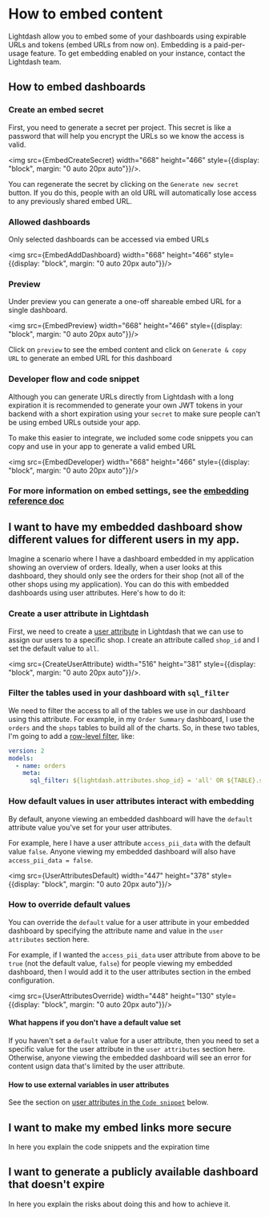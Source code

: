 
# How to embed content

Lightdash allow you to embed some of your dashboards using expirable URLs and tokens (embed URLs from now on). Embedding is a paid-per-usage feature. To get embedding enabled on your instance, contact the Lightdash team. 

## How to embed dashboards 

### Create an embed secret

First, you need to generate a secret per project. 
This secret is like a password that will help you encrypt the URLs so we know the access is valid. 

<img src={EmbedCreateSecret} width="668" height="466" style={{display: "block", margin: "0 auto 20px auto"}}/>.

You can regenerate the secret by clicking on the `Generate new secret` button.  If you do this, people with an old URL will automatically lose access to any previously shared embed URL.

### Allowed dashboards 

Only selected dashboards can be accessed via embed URLs

<img src={EmbedAddDashboard} width="668" height="466" style={{display: "block", margin: "0 auto 20px auto"}}/>

### Preview 

Under preview you can generate a one-off shareable embed URL for a single dashboard. 

<img src={EmbedPreview} width="668" height="466" style={{display: "block", margin: "0 auto 20px auto"}}/>

Click on `preview` to see the embed content and click on `Generate & copy URL` to generate an embed URL for this dashboard  

### Developer flow and code snippet 

Although you can generate URLs directly from Lightdash with a long expiration 
it is recommended to generate your own JWT tokens in your backend with a short expiration using your `secret` 
to make sure people can't be using embed URLs outside your app. 

To make this easier to integrate, we included some code snippets you can copy and use in your app to generate a valid embed URL  

<img src={EmbedDeveloper} width="668" height="466" style={{display: "block", margin: "0 auto 20px auto"}}/>

### For more information on embed settings, see the [embedding reference doc](../references/embedding.mdx)

## I want to have my embedded dashboard show different values for different users in my app.

Imagine a scenario where I have a dashboard embedded in my application showing an overview of orders. Ideally, when a user looks at this dashboard, they should only see the orders for their shop (not all of the other shops using my application). You can do this with embedded dashboards using user attributes. Here's how to do it:

### Create a user attribute in Lightdash

First, we need to create a [user attribute](#../references/user-attributes.mdx) in Lightdash that we can use to assign our users to a specific shop. I create an attribute called `shop_id` and I set the default value to `all`. 

<img src={CreateUserAttribute} width="516" height="381" style={{display: "block", margin: "0 auto 20px auto"}}/>.

### Filter the tables used in your dashboard with `sql_filter`

We need to filter the access to all of the tables we use in our dashboard using this attribute. For example, in my `Order Summary` dashboard, I use the `orders` and the `shops` tables to build all of the charts. So, in these two tables, I'm going to add a [row-level filter](#../references/user-attributes#1-row-filtering-with-sql_filter), like:

```yaml
version: 2
models:
  - name: orders
    meta:
      sql_filter: ${lightdash.attributes.shop_id} = 'all' OR ${TABLE}.shop_id = ${lightdash.attributes.shop_id} 
```

### How default values in user attributes interact with embedding

By default, anyone viewing an embedded dashboard will have the `default` attribute value you've set for your user attributes. 

For example, here I have a user attribute `access_pii_data` with the default value `false`. Anyone viewing my embedded dashboard will also have `access_pii_data = false`.

<img src={UserAttributesDefault} width="447" height="378" style={{display: "block", margin: "0 auto 20px auto"}}/>

### How to override default values

You can override the `default` value for a user attribute in your embedded dashboard by specifying the attribute name and value in the `user attributes` section here. 

For example, if I wanted the `access_pii_data` user attribute from above to be `true` (not the default value, `false`) for people viewing my embedded dashboard, then I would add it to the user attributes section in the embed configuration. 

<img src={UserAttributesOverride} width="448" height="130" style={{display: "block", margin: "0 auto 20px auto"}}/>

#### What happens if you don't have a default value set

If you haven't set a `default` value for a user attribute, then you need to set a specific value for the user attribute in the `user attributes` section here. Otherwise, anyone viewing the embedded dashboard will see an error for content usign data that's limited by the user attribute. 

#### How to use external variables in user attributes

See the section on [user attributes in the `Code snippet`](#passing-external-variables-to-user-attributes) below. 


## I want to make my embed links more secure
In here you explain the code snippets and the expiration time

## I want to generate a publicly available dashboard that doesn't expire
In here you explain the risks about doing this and how to achieve it.

